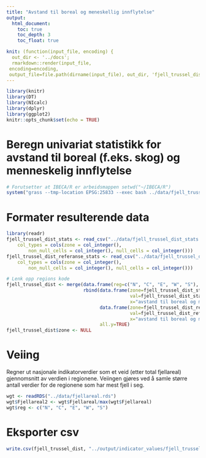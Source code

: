 ```yaml
---
title: "Avstand til boreal og meneskellig innflytelse"
output:
  html_document:
    toc: true
    toc_depth: 3
    toc_float: true

knit: (function(input_file, encoding) {
  out_dir <- '../docs';
  rmarkdown::render(input_file,
 encoding=encoding,
 output_file=file.path(dirname(input_file), out_dir, 'fjell_trussel_dist.html'))})
---
```


```r
library(knitr)
library(DT)
library(NIcalc)
library(dplyr)
library(ggplot2)
knitr::opts_chunk$set(echo = TRUE)
```



# Beregn univariat statistikk for avstand til boreal (f.eks. skog) og menneskelig innflytelse

```r
# Forutsetter at IBECA/R er arbeidsmappen setwd("~/IBECA/R")
system("grass --tmp-location EPSG:25833 --exec bash ../data/fjell_trussel_dist_stats.sh")
```

# Formater resulterende data
```r
library(readr)
fjell_trussel_dist_stats <- read_csv("../data/fjell_trussel_dist_stats.csv", 
    col_types = cols(zone = col_integer(), 
        non_null_cells = col_integer(), null_cells = col_integer()))
fjell_trussel_dist_referanse_stats <- read_csv("../data/fjell_trussel_dist_referanse_stats.csv", 
    col_types = cols(zone = col_integer(), 
        non_null_cells = col_integer(), null_cells = col_integer()))

# Lenk opp regions kode
fjell_trussel_dist <- merge(data.frame(reg=c("N", "C", "E", "W", "S"), zone=c(1, 2, 3, 4, 5)),
                            rbind(data.frame(zone=fjell_trussel_dist_stats$zone,
                                             val=fjell_trussel_dist_stats$mean,
                                             x="avstand til boreal og menneskelig innflytelse"),
                                  data.frame(zone=fjell_trussel_dist_referanse_stats$zone,
                                             val=fjell_trussel_dist_referanse_stats$mean,
                                             x="avstand til boreal og menneskelig innflytelse (referanse)")),
                                  all.y=TRUE)
fjell_trussel_dist$zone <- NULL
```

# Veiing
Regner ut nasjonale indikatorverdier som et veid (etter total fjellareal) gjennomsnitt av verdien i regionene. Veiingen gjøres ved å samle større antall verdier for de regionene som har mest fjell i seg.
```r
wgt <- readRDS("../data/fjellareal.rds")
wgt$Fjellareal2 <- wgt$Fjellareal/max(wgt$Fjellareal)
wgt$reg <- c("N", "C", "E", "W", "S")
```

# Eksporter csv

```r
write.csv(fjell_trussel_dist, "../output/indicator_values/fjell_trussel_dist.csv", row.names = F)
```
